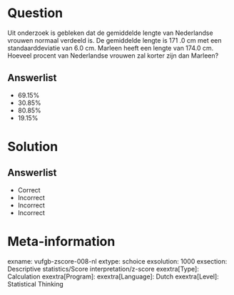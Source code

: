 Question
========

Uit onderzoek is gebleken dat de gemiddelde lengte van Nederlandse vrouwen normaal verdeeld is. De gemiddelde lengte is 171 .0 cm met een standaarddeviatie van 6.0 cm. Marleen heeft een lengte van 174.0 cm. Hoeveel procent van Nederlandse vrouwen zal korter zijn dan Marleen?
  
Answerlist
----------
* 69.15%
* 30.85%
* 80.85%
* 19.15%

Solution
========

Answerlist
----------
* Correct
* Incorrect
* Incorrect
* Incorrect

Meta-information
================
exname: vufgb-zscore-008-nl
extype: schoice
exsolution: 1000
exsection: Descriptive statistics/Score interpretation/z-score
exextra[Type]: Calculation
exextra[Program]: 
exextra[Language]: Dutch
exextra[Level]: Statistical Thinking
